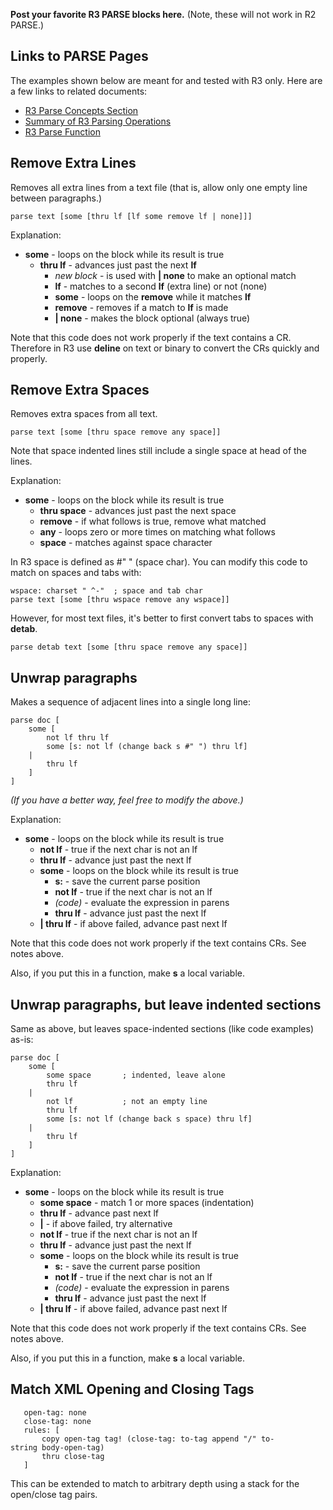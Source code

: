 '''Post your favorite R3 PARSE blocks here.''' (Note, these will not work in R2 PARSE.)

==Links to PARSE Pages==

The examples shown below are meant for and tested with R3 only. Here are a few links to related documents:

*[http://www.rebol.com/r3/docs/concepts/parsing.html R3 Parse Concepts Section]
*[http://www.rebol.com/r3/docs/concepts/parsing-summary.html Summary of R3 Parsing Operations]
*[http://www.rebol.com/r3/docs/functions/parse.html R3 Parse Function]

==Remove Extra Lines==

Removes all extra lines from a text file (that is, allow only one empty line between paragraphs.)

 parse text [some [thru lf [lf some remove lf | none]]]

Explanation:

*'''some''' - loops on the block while its result is true
**'''thru lf''' - advances just past the next '''lf'''
***''new block'' - is used with '''| none''' to make an optional match
***'''lf''' - matches to a second '''lf''' (extra line) or not (none)
***'''some''' - loops on the '''remove''' while it matches '''lf'''
***'''remove''' - removes if a match to '''lf''' is made
***'''| none''' - makes the block optional (always true)

Note that this code does not work properly if the text contains a CR. Therefore in R3 use '''deline''' on text or binary to convert the CRs quickly and properly.

==Remove Extra Spaces==

Removes extra spaces from all text.

 parse text [some [thru space remove any space]]

Note that space indented lines still include a single space at head of the lines.

Explanation:

*'''some''' - loops on the block while its result is true
**'''thru space''' - advances just past the next space
**'''remove''' - if what follows is true, remove what matched
**'''any''' - loops zero or more times on matching what follows
**'''space''' - matches against space character

In R3 space is defined as #&quot; &quot; (space char). You can modify this code to match on spaces and tabs with:

 wspace: charset &quot; ^-&quot;  ; space and tab char
 parse text [some [thru wspace remove any wspace]]

However, for most text files, it's better to first convert tabs to spaces with '''detab'''.

 parse detab text [some [thru space remove any space]]

==Unwrap paragraphs==

Makes a sequence of adjacent lines into a single long line:

 parse doc [
     some [
         not lf thru lf
         some [s: not lf (change back s #&quot; &quot;) thru lf]
     |
         thru lf
     ]
 ]

''(If you have a better way, feel free to modify the above.)''

Explanation:

*'''some''' - loops on the block while its result is true
**'''not lf''' - true if the next char is not an lf
**'''thru lf''' - advance just past the next lf
**'''some''' - loops on the block while its result is true
***'''s:''' - save the current parse position
***'''not lf''' - true if the next char is not an lf
***''(code)'' - evaluate the expression in parens
***'''thru lf''' - advance just past the next lf
**'''| thru lf''' - if above failed, advance past next lf

Note that this code does not work properly if the text contains CRs. See notes above.

Also, if you put this in a function, make '''s''' a local variable.

==Unwrap paragraphs, but leave indented sections==

Same as above, but leaves space-indented sections (like code examples) as-is:

 parse doc [
     some [ 
         some space       ; indented, leave alone
         thru lf 
     |
         not lf           ; not an empty line
         thru lf
         some [s: not lf (change back s space) thru lf]
     |
         thru lf
     ]
 ]

Explanation:

*'''some''' - loops on the block while its result is true
**'''some space''' - match 1 or more spaces (indentation)
**'''thru lf''' - advance past next lf
**'''|''' - if above failed, try alternative
**'''not lf''' - true if the next char is not an lf
**'''thru lf''' - advance just past the next lf
**'''some''' - loops on the block while its result is true
***'''s:''' - save the current parse position
***'''not lf''' - true if the next char is not an lf
***''(code)'' - evaluate the expression in parens
***'''thru lf''' - advance just past the next lf
**'''| thru lf''' - if above failed, advance past next lf

Note that this code does not work properly if the text contains CRs. See notes above.

Also, if you put this in a function, make '''s''' a local variable.

==Match XML Opening and Closing Tags==
    open-tag: none
    close-tag: none
    rules: [
        copy open-tag tag! (close-tag: to-tag append &quot;/&quot; to-string body-open-tag)
        thru close-tag
    ]

This can be extended to match to arbitrary depth using a stack for the open/close tag pairs.